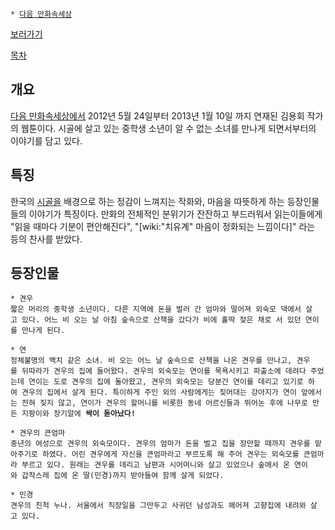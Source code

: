 * [[다음 만화속세상]]

[http://cartoon.media.daum.net/webtoon/view/summerdream 보러가기]

[[목차]]
== 개요 ==
[[다음 만화속세상]]에서 2012년 5월 24일부터 2013년 1월 10일 까지 연재된 김용회 작가의 웹툰이다. 시골에 살고 있는 중학생 소년이 알 수 없는 소녀를 만나게 되면서부터의 이야기를 담고 있다.

== 특징 ==
한국의 [[시골]]을 배경으로 하는 정감이 느껴지는 작화와, 마음을 따뜻하게 하는 등장인물들의 이야기가 특징이다. 만화의 전체적인 분위기가 잔잔하고 부드러워서 읽는이들에게 "읽을 때마다 기분이 편안해진다", "[wiki:"치유계" 마음이 정화되는 느낌이다]" 라는 등의 찬사를 받았다.


== 등장인물 ==
 * 견우
 짧은 머리의 중학생 소년이다. 다른 지역에 돈을 벌러 간 엄마와 떨어져 외숙모 댁에서 살고 있다. 어느 비 오는 날 아침 숲속으로 산책을 갔다가 비에 홀딱 젖은 채로 서 있던 연이를 만나게 된다.

 * 연
 정체불명의 백치 같은 소녀. 비 오는 어느 날 숲속으로 산책을 나온 견우를 만나고, 견우를 뒤따라가 견우의 집에 들어왔다. 견우의 외숙모는 연이를 목욕시키고 파출소에 데려다 주었는데 연이는 도로 견우의 집에 돌아왔고, 견우의 외숙모는 당분간 연이를 데리고 있기로 하여 견우의 집에서 살게 된다. 특이하게 주인 외의 사람에게는 짖어대는 강아지가 연이 앞에서는 전혀 짖지 않고, 연이가 견우의 할머니를 비롯한 동네 어르신들과 뛰어논 후에 나무로 만든 지팡이와 장기알에 '''싹이 돋아났다!'''

 * 견우의 큰엄마
 중년의 여성으로 견우의 외숙모이다. 견우의 엄마가 돈을 벌고 집을 장만할 때까지 견우를 맡아주기로 하였다. 어린 견우에게 자신을 큰엄마라고 부르도록 해 주어 견우는 외숙모를 큰엄마라 부르고 있다. 원래는 견우를 데리고 남편과 시어머니와 살고 있었으나 숲에서 온 연이와 갑작스레 집에 온 딸(민경)까지 받아들여 함께 살게 되었다.

 * 민경
 견우의 친척 누나. 서울에서 직장일을 그만두고 사귀던 남성과도 헤어져 고향집에 내려와 살고 있다.
